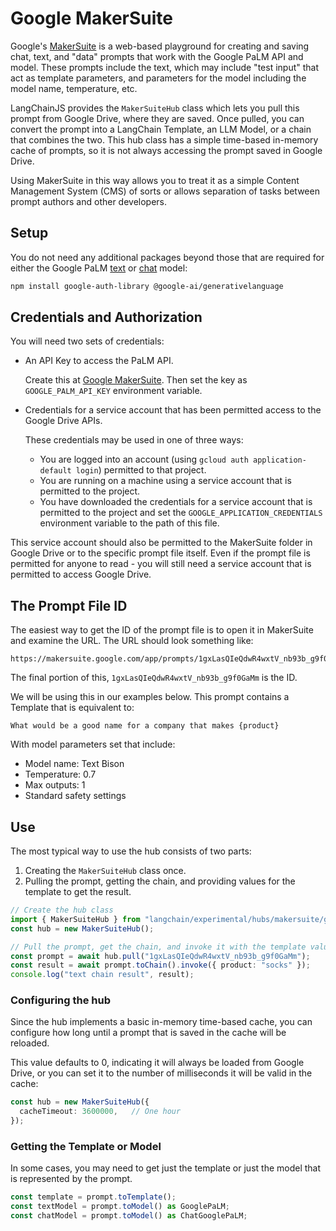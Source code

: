 
# Google MakerSuite

Google's [MakerSuite](https://makersuite.google.com/) is a web-based playground
for creating and saving chat, text, and "data" prompts that work with the
Google PaLM API and model. These prompts include the text, which may include
"test input" that act as template parameters, and parameters for the model
including the model name, temperature, etc.

LangChainJS provides the `MakerSuiteHub` class which lets you pull this prompt
from Google Drive, where they are saved. Once pulled, you can convert the prompt
into a LangChain Template, an LLM Model, or a chain that combines the two. This
hub class has a simple time-based in-memory cache of prompts, so it is not always
accessing the prompt saved in Google Drive.

Using MakerSuite in this way allows you to treat it as a simple Content Management
System (CMS) of sorts or allows separation of tasks between prompt authors and
other developers.

## Setup

You do not need any additional packages beyond those that are required for
either the Google PaLM [text](../../modules/model_io/models/llms/integrations/google_palm)
or [chat](../../modules/model_io/models/chat/integrations/google_palm) model:

```bash npm2yarn
npm install google-auth-library @google-ai/generativelanguage
```

## Credentials and Authorization

You will need two sets of credentials:

- An API Key to access the PaLM API.

  Create this at [Google MakerSuite](https://makersuite.google.com/app/apikey).
  Then set the key as `GOOGLE_PALM_API_KEY` environment variable.

- Credentials for a service account that has been permitted access to the
  Google Drive APIs.

  These credentials may be used in one of three ways:

  - You are logged into an account (using `gcloud auth application-default login`)
    permitted to that project.
  - You are running on a machine using a service account that is permitted
    to the project.
  - You have downloaded the credentials for a service account that is permitted
    to the project and set the `GOOGLE_APPLICATION_CREDENTIALS` environment
    variable to the path of this file.

This service account should also be permitted to the MakerSuite folder in Google
Drive or to the specific prompt file itself. Even if the prompt file is permitted
for anyone to read - you will still need a service account that is permitted to
access Google Drive.

## The Prompt File ID

The easiest way to get the ID of the prompt file is to open it in MakerSuite
and examine the URL. The URL should look something like:

```
https://makersuite.google.com/app/prompts/1gxLasQIeQdwR4wxtV_nb93b_g9f0GaMm
```

The final portion of this, `1gxLasQIeQdwR4wxtV_nb93b_g9f0GaMm` is the ID.

We will be using this in our examples below. This prompt contains a Template
that is equivalent to:

```
What would be a good name for a company that makes {product}
```

With model parameters set that include:

- Model name: Text Bison
- Temperature: 0.7
- Max outputs: 1
- Standard safety settings

## Use

The most typical way to use the hub consists of two parts:

1. Creating the `MakerSuiteHub` class once.
2. Pulling the prompt, getting the chain, and providing values for the template
   to get the result.

```typescript
// Create the hub class
import { MakerSuiteHub } from "langchain/experimental/hubs/makersuite/googlemakersuite";
const hub = new MakerSuiteHub();

// Pull the prompt, get the chain, and invoke it with the template values
const prompt = await hub.pull("1gxLasQIeQdwR4wxtV_nb93b_g9f0GaMm");
const result = await prompt.toChain().invoke({ product: "socks" });
console.log("text chain result", result);
```

### Configuring the hub

Since the hub implements a basic in-memory time-based cache, you can configure
how long until a prompt that is saved in the cache will be reloaded.

This value defaults to 0, indicating it will always be loaded from Google Drive,
or you can set it to the number of milliseconds it will be valid in the cache:

```typescript
const hub = new MakerSuiteHub({
  cacheTimeout: 3600000,   // One hour
});
```

### Getting the Template or Model

In some cases, you may need to get just the template or just the model
that is represented by the prompt.

```typescript
const template = prompt.toTemplate();
const textModel = prompt.toModel() as GooglePaLM;
const chatModel = prompt.toModel() as ChatGooglePaLM;
```

